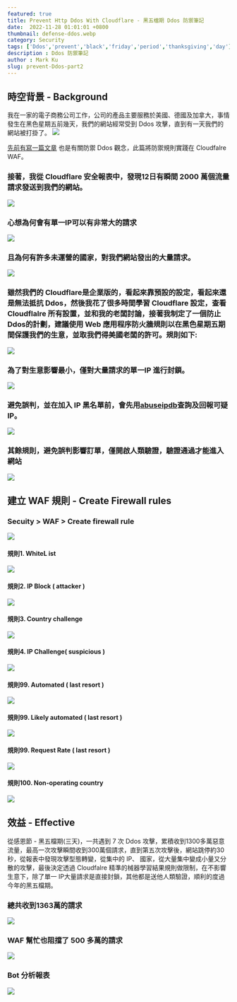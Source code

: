 ```yaml
---
featured: true
title: Prevent Http Ddos With Cloudflare - 黑五檔期 Ddos 防禦筆記
date:  2022-11-28 01:01:01 +0800
thumbnail: defense-ddos.webp
category: Security
tags: ['Ddos','prevent','black','friday','period','thanksgiving','day']
description : Ddos 防禦筆記
author : Mark Ku
slug: prevent-Ddos-part2
---
```


## 時空背景 - Background
我在一家的電子商務公司工作，公司的產品主要服務於美國、德國及加拿大，事情發生在黑色星期五前幾天，我們的網站經常受到 Ddos 攻擊，直到有一天我們的網站被打掛了。
![](https://i.imgur.com/JXjLJyu.png)

[先前有寫一篇文章](https://blog.markkulab.net/2022/01/16/prevent-Ddos/) 也是有關防禦 Ddos 觀念，此篇將防禦規則實踐在 Cloudfalre WAF。

### 接著，我從 Cloudflare 安全報表中，發現12日有瞬間 2000 萬個流量請求發送到我們的網站。
![](https://i.imgur.com/nANZAqj.png)

### 心想為何會有單一IP可以有非常大的請求
![](https://i.imgur.com/ZZcMKIn.png)

### 且為何有許多未運營的國家，對我們網站發出的大量請求。
![](https://i.imgur.com/fd3Hjn1.png)

### 雖然我們的 Cloudflare是企業版的，看起來靠預設的設定，看起來還是無法抵抗 Ddos，然後我花了很多時間學習 Cloudflare 設定，查看 Cloudflalre 所有設置，並和我的老闆討論，接著我制定了一個防止Ddos的計劃，建議使用 Web 應用程序防火牆規則以在黑色星期五期間保護我們的生意，並取我們得美國老闆的許可。規則如下:
![](https://i.imgur.com/Gd5SfbS.png)

### 為了對生意影響最小，僅對大量請求的單一IP 進行封鎖。
![](https://i.imgur.com/DhNvfeN.png)

### 避免誤判，並在加入 IP 黑名單前，會先用[abuseipdb](https://www.abuseipdb.com/check/34.121.210.98)查詢及回報可疑 IP。
![](https://i.imgur.com/m3kgWmU.png)

### 其餘規則，避免誤判影響訂單，僅開啟人類驗證，驗證通過才能進入網站
![](https://i.imgur.com/P0OLwSP.png)

## 建立 WAF 規則 - Create Firewall rules
### Secuity > WAF > Create firewall rule
![](https://i.imgur.com/W9JrIh1.png)

#### 規則1. WhiteL ist
![](https://i.imgur.com/jCN1Q5Q.png)

#### 規則2. IP Block ( attacker )
![](https://i.imgur.com/CggFyEH.png)

#### 規則3. Country challenge
![](https://i.imgur.com/CnZ7q6V.png)

#### 規則4. IP Challenge( suspicious )
![](https://i.imgur.com/4dMWWvS.png)

#### 規則99. Automated ( last resort )
![](https://i.imgur.com/b8SdAzv.png)

#### 規則99. Likely automated ( last resort )
![](https://i.imgur.com/1PDyWAK.png)

#### 規則99. Request Rate ( last resort )
![](https://i.imgur.com/7yXmDJ1.png)

#### 規則100. Non-operating country
![](https://i.imgur.com/ktMCQCe.png)

## 效益 - Effective
從感恩節 - 黑五檔期(三天)，一共遇到 7 次 Ddos 攻擊，累積收到1300多萬惡意流量，最高一次攻擊瞬間收到300萬個請求，直到第五次攻擊後，網站跳停約30秒，從報表中發現攻擊型態轉變，從集中的 IP、 國家，從大量集中變成小量又分散的攻擊，最後決定透過 Cloudfalre 精準的械器學習結果規則做限制，在不影響生意下，除了單一 IP大量請求是直接封鎖，其他都是送他人類驗證，順利的度過今年的黑五檔期。

### 總共收到1363萬的請求
![](https://i.imgur.com/RZijw3y.png)

### WAF 幫忙也阻擋了 500 多萬的請求
![](https://i.imgur.com/yLnNpgS.png)

### Bot 分析報表
![](https://i.imgur.com/q9OEuh6.png)

